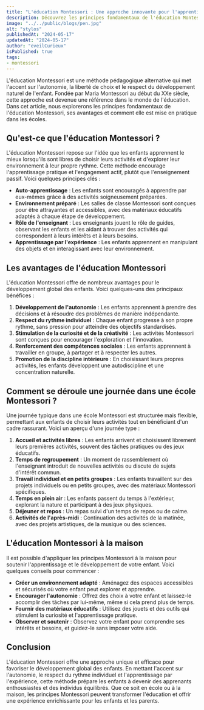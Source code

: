 ```yaml
---
title: "L'éducation Montessori : Une approche innovante pour l'apprentissage"
description: Découvrez les principes fondamentaux de l'éducation Montessori, une approche centrée sur l'enfant qui favorise l'autonomie, la créativité, et le développement global des élèves.
image: "../../public/blogs/pen.jpg"
alt: "stylos"
publishedAt: "2024-05-17"
updatedAt: "2024-05-17"
author: "eveilCurieux"
isPublished: true
tags: 
- montessori
---
```



L'éducation Montessori est une méthode pédagogique alternative qui met l'accent sur l'autonomie, la liberté de choix et le respect du développement naturel de l'enfant. Fondée par Maria Montessori au début du XXe siècle, cette approche est devenue une référence dans le monde de l'éducation. Dans cet article, nous explorerons les principes fondamentaux de l'éducation Montessori, ses avantages et comment elle est mise en pratique dans les écoles.

## Qu'est-ce que l'éducation Montessori ?

L'éducation Montessori repose sur l'idée que les enfants apprennent le mieux lorsqu'ils sont libres de choisir leurs activités et d'explorer leur environnement à leur propre rythme. Cette méthode encourage l'apprentissage pratique et l'engagement actif, plutôt que l'enseignement passif. Voici quelques principes clés :

- **Auto-apprentissage** : Les enfants sont encouragés à apprendre par eux-mêmes grâce à des activités soigneusement préparées.
- **Environnement préparé** : Les salles de classe Montessori sont conçues pour être attrayantes et accessibles, avec des matériaux éducatifs adaptés à chaque étape de développement.
- **Rôle de l'enseignant** : Les enseignants jouent le rôle de guides, observant les enfants et les aidant à trouver des activités qui correspondent à leurs intérêts et à leurs besoins.
- **Apprentissage par l'expérience** : Les enfants apprennent en manipulant des objets et en interagissant avec leur environnement.

## Les avantages de l'éducation Montessori

L'éducation Montessori offre de nombreux avantages pour le développement global des enfants. Voici quelques-uns des principaux bénéfices :

1. **Développement de l'autonomie** : Les enfants apprennent à prendre des décisions et à résoudre des problèmes de manière indépendante.
2. **Respect du rythme individuel** : Chaque enfant progresse à son propre rythme, sans pression pour atteindre des objectifs standardisés.
3. **Stimulation de la curiosité et de la créativité** : Les activités Montessori sont conçues pour encourager l'exploration et l'innovation.
4. **Renforcement des compétences sociales** : Les enfants apprennent à travailler en groupe, à partager et à respecter les autres.
5. **Promotion de la discipline intérieure** : En choisissant leurs propres activités, les enfants développent une autodiscipline et une concentration naturelle.

## Comment se déroule une journée dans une école Montessori ?

Une journée typique dans une école Montessori est structurée mais flexible, permettant aux enfants de choisir leurs activités tout en bénéficiant d'un cadre rassurant. Voici un aperçu d'une journée type :

1. **Accueil et activités libres** : Les enfants arrivent et choisissent librement leurs premières activités, souvent des tâches pratiques ou des jeux éducatifs.
2. **Temps de regroupement** : Un moment de rassemblement où l'enseignant introduit de nouvelles activités ou discute de sujets d'intérêt commun.
3. **Travail individuel et en petits groupes** : Les enfants travaillent sur des projets individuels ou en petits groupes, avec des matériaux Montessori spécifiques.
4. **Temps en plein air** : Les enfants passent du temps à l'extérieur, explorant la nature et participant à des jeux physiques.
5. **Déjeuner et repos** : Un repas suivi d'un temps de repos ou de calme.
6. **Activités de l'après-midi** : Continuation des activités de la matinée, avec des projets artistiques, de la musique ou des sciences.

## L'éducation Montessori à la maison

Il est possible d'appliquer les principes Montessori à la maison pour soutenir l'apprentissage et le développement de votre enfant. Voici quelques conseils pour commencer :

- **Créer un environnement adapté** : Aménagez des espaces accessibles et sécurisés où votre enfant peut explorer et apprendre.
- **Encourager l'autonomie** : Offrez des choix à votre enfant et laissez-le accomplir des tâches par lui-même, même si cela prend plus de temps.
- **Fournir des matériaux éducatifs** : Utilisez des jouets et des outils qui stimulent la curiosité et l'apprentissage pratique.
- **Observer et soutenir** : Observez votre enfant pour comprendre ses intérêts et besoins, et guidez-le sans imposer votre aide.

## Conclusion

L'éducation Montessori offre une approche unique et efficace pour favoriser le développement global des enfants. En mettant l'accent sur l'autonomie, le respect du rythme individuel et l'apprentissage par l'expérience, cette méthode prépare les enfants à devenir des apprenants enthousiastes et des individus équilibrés. Que ce soit en école ou à la maison, les principes Montessori peuvent transformer l'éducation et offrir une expérience enrichissante pour les enfants et les parents.
